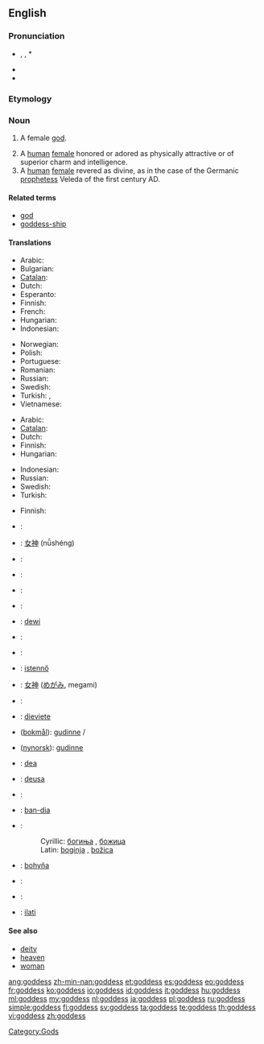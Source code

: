{{also|Goddess}}
==English==

===Pronunciation===
* {{enPR|gŏd'ĕs}}, {{IPA|/ˈɡɒdɛs/}}, {{SAMPA|/"gQdes/}}* 
* {{audio|en-us-goddess.ogg|Audio (US)}}
* {{hyphenation|god|dess}}

===Etymology===
{{suffix|god|ess}}

===Noun===
{{en-noun|es}}

# {{context|religion}} A female [[god]].
# A [[human]] [[female]] honored or adored as physically attractive or of superior charm and intelligence.
# A [[human]] [[female]] revered as divine, as in the case of the Germanic [[prophetess]] Veleda of the first century AD.

====Related terms====
* [[god]]
* [[goddess-ship]]

====Translations====
{{trans-top|female god}}
* Arabic: {{t-|ar|آلهات|f|alt=آلِهَات|tr=ālihāt}}
* Bulgarian: {{t+|bg|богиня|f|tr=boghinya}}
* [[Catalan]]: {{t-|ca|deessa}}
* Dutch: {{t+|nl|godin}}
* Esperanto: {{t+|eo|diino|xs=Esperanto}}
* Finnish: {{t+|fi|jumalatar}}
* French: {{t|fr|Déesse}}
* Hungarian: {{t+|hu|istennő}}
* Indonesian: {{t|id|Dewi|xs=Indonesian}}
{{trans-mid}}
* Norwegian: {{t+|no|gudinne|m}}
* Polish: {{t+|pl|bogini|f}}
* Portuguese: {{t|pt|deusa|f}}
* Romanian: {{t+|ro|zeiţă|f}}
* Russian: {{t+|ru|богиня|f|tr=bogín'a}}
* Swedish: {{t+|sv|gudinna|c}}
* Turkish: {{t|tr|tanrıça|f}},  {{t|tr|ilahe|f}}
* Vietnamese: {{t|vi|nữ thần |xs=Vietnamese}}
{{trans-bottom}}

{{trans-top|extremely beautiful woman}}
* Arabic: {{t-|ar|آلهات|f|alt=آلِهَات|tr=ālihāt}}
* [[Catalan]]: {{t-|ca|deessa}}
* Dutch: {{t+|nl|schoonheid}}
* Finnish: {{t+|fi|jumalatar}}
* Hungarian: {{t+|hu|istennő}}
{{trans-mid}}
* Indonesian: {{t|id|Dewi|xs=Indonesian}}
* Russian: {{t+|ru|богиня|f|tr=bogín'a}}
* Swedish: {{t+|sv|gudinna|c}}
* Turkish: {{t|tr|tanrıça}}
{{trans-bottom}}

{{trans-top|divine woman}}
* Finnish: {{t+|fi|jumalatar}}
{{trans-mid}}
{{trans-bottom}}

{{checktrans-top}}
* {{ttbc|Bosnian}}: {{t-|bs|boginja|f}}
* {{ttbc|Chinese}}: [[女神]] (nǚshéng)
* {{ttbc|Croatian}}: {{t-|hr|boginja|f}}
* {{ttbc|Czech}}: {{t+|cs|bohyně|f}}
* {{ttbc|French}}: {{t+|fr|déesse|f}}
* {{ttbc|German}}: {{t+|de|Göttin|f}}
* {{ttbc|Indonesian}}: [[dewi]]
* {{ttbc|Italian}}: {{t+|it|dea|f}}
* {{ttbc|Icelandic}}: {{t+|is|gyðja|f}}
* {{ttbc|Hungarian}}: [[istennő]] {{f}}
* {{ttbc|Japanese}}: [[女神]] ([[めがみ]], megami)
* {{ttbc|Latin}}: {{t+|la|dea|f}}
* {{ttbc|Latvian}}: [[dieviete]] {{f}}
* {{ttbc|Norwegian}} ([[bokmål]]): [[gudinne]] {{m}}/{{f}}
* {{ttbc|Norwegian}} ([[nynorsk]]): [[gudinne]] {{f}}
{{trans-mid}}
* {{ttbc|Novial}}: [[dea]]
* {{ttbc|Portuguese}}: [[deusa]] {{f}}
* {{ttbc|Romanian}}: {{t+|ro|zeiţă|f}}
* {{ttbc|Scottish Gaelic}}: [[ban-dia]] {{f}}
* {{ttbc|Serbian}}:
*: Cyrillic: [[богиња#Serbian|богиња]] {{f}}, [[божица]] {{f}}
*: Latin: [[boginja#Serbian|boginja]] {{f}}, [[božica]] {{f}}
* {{ttbc|Slovak}}: [[bohyňa]] {{f}}
* {{ttbc|Slovene}}: {{t+|sl|boginja|f}}
* {{ttbc|Spanish}}: {{t-|es|diosa|f}}
* {{ttbc|Sumerian}}: [[ilati]]
{{trans-bottom}}

====See also====
* [[deity]]
* [[heaven]]
* [[woman]]

[[Category:Gods]]

[[ang:goddess]]
[[zh-min-nan:goddess]]
[[et:goddess]]
[[es:goddess]]
[[eo:goddess]]
[[fr:goddess]]
[[ko:goddess]]
[[io:goddess]]
[[id:goddess]]
[[it:goddess]]
[[hu:goddess]]
[[ml:goddess]]
[[my:goddess]]
[[nl:goddess]]
[[ja:goddess]]
[[pl:goddess]]
[[ru:goddess]]
[[simple:goddess]]
[[fi:goddess]]
[[sv:goddess]]
[[ta:goddess]]
[[te:goddess]]
[[th:goddess]]
[[vi:goddess]]
[[zh:goddess]]
